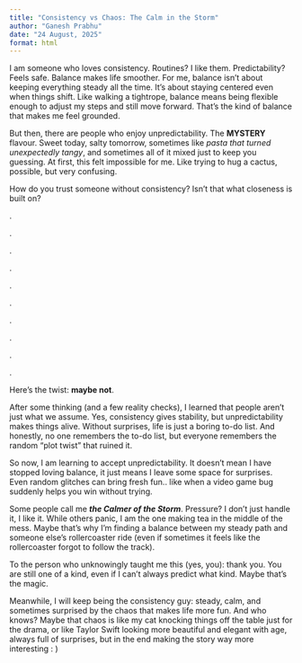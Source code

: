 ```yaml
---
title: "Consistency vs Chaos: The Calm in the Storm"
author: "Ganesh Prabhu"
date: "24 August, 2025"
format: html
---
```

I am someone who loves consistency. Routines? I like them. Predictability? Feels safe. Balance makes life smoother. For me, balance isn’t about keeping everything steady all the time. It’s about staying centered even when things shift. Like walking a tightrope, balance means being flexible enough to adjust my steps and still move forward. That’s the kind of balance that makes me feel grounded.


But then, there are people who enjoy unpredictability. The **MYSTERY** flavour. Sweet today, salty tomorrow, sometimes like *pasta that turned unexpectedly tangy*, and sometimes all of it mixed just to keep you guessing. At first, this felt impossible for me.  Like trying to hug a cactus, possible, but very confusing.


How do you trust someone without consistency? Isn’t that what closeness is built on?


.


.


.


.


.


.


.


.


.


.


Here’s the twist: **maybe not**.


After some thinking (and a few reality checks), I learned that people aren’t just what we assume. Yes, consistency gives stability, but unpredictability makes things alive. Without surprises, life is just a boring to-do list. And honestly, no one remembers the to-do list, but everyone remembers the random “plot twist” that ruined it.


So now, I am learning to accept unpredictability. It doesn’t mean I have stopped loving balance, it just means I leave some space for surprises. Even random glitches can bring fresh fun.. like when a video game bug suddenly helps you win without trying.


Some people call me ***the Calmer of the Storm***. Pressure? I don’t just handle it, I like it. While others panic, I am the one making tea in the middle of the mess. Maybe that’s why I’m finding a balance between my steady path and someone else’s rollercoaster ride (even if sometimes it feels like the rollercoaster forgot to follow the track).


To the person who unknowingly taught me this (yes, you): thank you. You are still one of a kind, even if I can’t always predict what kind. Maybe that’s the magic.


Meanwhile, I will keep being the consistency guy: steady, calm, and sometimes surprised by the chaos that makes life more fun. And who knows? Maybe that chaos is like my cat knocking things off the table just for the drama, or like Taylor Swift looking more beautiful and elegant with age, always full of surprises, but in the end making the story way more interesting : )
